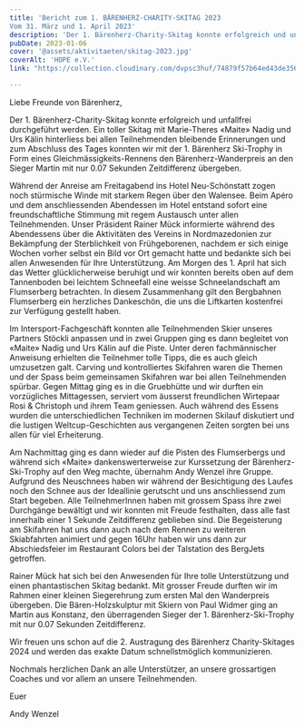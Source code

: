 ```yaml
---
title: 'Bericht zum 1. BÄRENHERZ-CHARITY-SKITAG 2023
Vom 31. März und 1. April 2023'
description: 'Der 1. Bärenherz-Charity-Skitag konnte erfolgreich und unfallfrei durchgeführt werden. Ein toller Skitag mit Marie-Theres «Maite» Nadig und Urs Kälin hinterliess bei allen Teilnehmenden bleibende Erinnerungen und zum Abschluss des Tages konnten wir mit der 1. Bärenherz Ski-Trophy in Form eines Gleichmässigkeits-Rennens den Bärenherz-Wanderpreis an den Sieger Martin mit nur 0.07 Sekunden Zeitdifferenz übergeben.'
pubDate: 2023-01-06
cover: '@assets/aktivitaeten/skitag-2023.jpg'
coverAlt: 'HOPE e.V.'
link: "https://collection.cloudinary.com/dvpsc3huf/74879f57b64ed43de3566041302d4800"

---
```


Liebe Freunde von Bärenherz,

Der 1. Bärenherz-Charity-Skitag konnte erfolgreich und unfallfrei durchgeführt werden. Ein toller Skitag mit Marie-Theres «Maite» Nadig und Urs Kälin hinterliess bei allen Teilnehmenden bleibende Erinnerungen und zum Abschluss des Tages konnten wir mit der 1. Bärenherz Ski-Trophy in Form eines Gleichmässigkeits-Rennens den Bärenherz-Wanderpreis an den Sieger Martin mit nur 0.07 Sekunden Zeitdifferenz übergeben.

Während der Anreise am Freitagabend ins Hotel Neu-Schönstatt zogen noch stürmische Winde mit starkem Regen über den Walensee. Beim Apéro und dem anschliessenden Abendessen im Hotel entstand sofort eine freundschaftliche Stimmung mit regem Austausch unter allen Teilnehmenden. Unser Präsident Rainer Mück informierte während des Abendessens über die Aktivitäten des Vereins in Nordmazedonien zur Bekämpfung der Sterblichkeit von Frühgeborenen, nachdem er sich einige Wochen vorher selbst ein Bild vor Ort gemacht hatte und bedankte sich bei allen Anwesenden für Ihre Unterstützung. Am Morgen des 1. April hat sich das Wetter glücklicherweise beruhigt und wir konnten bereits oben auf dem Tannenboden bei leichtem Schneefall eine weisse Schneelandschaft am Flumserberg betrachten. In diesem Zusammenhang gilt den Bergbahnen Flumserberg ein herzliches Dankeschön, die uns die Liftkarten kostenfrei zur Verfügung gestellt haben.

Im Intersport-Fachgeschäft konnten alle Teilnehmenden Skier unseres Partners Stöckli anpassen und in zwei Gruppen ging es dann begleitet von «Maite» Nadig und Urs Kälin auf die Piste. Unter deren fachmännischer Anweisung erhielten die Teilnehmer tolle Tipps, die es auch gleich umzusetzen galt. Carving und kontrolliertes Skifahren waren die Themen und der Spass beim gemeinsamen Skifahren war bei allen Teilnehmenden spürbar. Gegen Mittag ging es in die Gruebhütte und wir durften ein vorzügliches Mittagessen, serviert vom äusserst freundlichen Wirtepaar Rosi & Christoph und ihrem Team geniessen. Auch während des Essens wurden die unterschiedlichen Techniken im modernen Skilauf diskutiert und die lustigen Weltcup-Geschichten aus vergangenen Zeiten sorgten bei uns allen für viel Erheiterung.

Am Nachmittag ging es dann wieder auf die Pisten des Flumserbergs und während sich «Maite» dankenswerterweise zur Kurssetzung der Bärenherz-Ski-Trophy auf den Weg machte, übernahm Andy Wenzel ihre Gruppe. Aufgrund des Neuschnees haben wir während der Besichtigung des Laufes noch den Schnee aus der Ideallinie gerutscht und uns anschliessend zum Start begeben. Alle TeilnehmerInnen haben mit grossem Spass ihre zwei Durchgänge bewältigt und wir konnten mit Freude festhalten, dass alle fast innerhalb einer 1 Sekunde Zeitdifferenz geblieben sind. Die Begeisterung am Skifahren hat uns dann auch nach dem Rennen zu weiteren Skiabfahrten animiert und gegen 16Uhr haben wir uns dann zur Abschiedsfeier im Restaurant Colors bei der Talstation des BergJets getroffen.

Rainer Mück hat sich bei den Anwesenden für Ihre tolle Unterstützung und einen phantastischen Skitag bedankt. Mit grosser Freude durften wir im Rahmen einer kleinen Siegerehrung zum ersten Mal den Wanderpreis übergeben. Die Bären-Holzskulptur mit Skiern von Paul Widmer ging an Martin aus Konstanz, den überragenden Sieger der 1. Bärenherz-Ski-Trophy mit nur 0.07 Sekunden Zeitdifferenz.

Wir freuen uns schon auf die 2. Austragung des Bärenherz Charity-Skitages 2024 und werden das exakte Datum schnellstmöglich kommunizieren.

Nochmals herzlichen Dank an alle Unterstützer, an unsere grossartigen Coaches und vor allem an unsere Teilnehmenden.

Euer

Andy Wenzel
